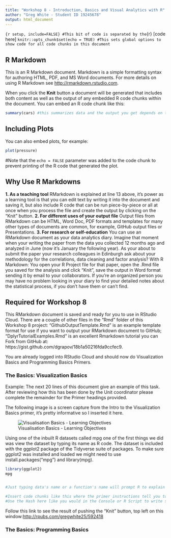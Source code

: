 ---
title: "Workshop 8 - Introduction, Basics and Visual Analytics with R"
author: "Greg White - Student ID 19245678"
output: html_document
---

```{r setup, include=FALSE} #This bit of code is separated by the ```{r} [code here] ```
knitr::opts_chunk$set(echo = TRUE) #This sets global options to show code for all code chunks in this document
```

## R Markdown

This is an R Markdown document. Markdown is a simple formatting syntax for authoring HTML, PDF, and MS Word documents. For more details on using R Markdown see <http://rmarkdown.rstudio.com>.

When you click the **Knit** button a document will be generated that includes both content as well as the output of any embedded R code chunks within the document. You can embed an R code chunk like this:

```{r cars}
summary(cars) #this summarizes data and the output you get depends on the class of the input. Cars is a dataframe.
```

## Including Plots

You can also embed plots, for example:

```{r pressure, echo=FALSE}
plot(pressure)
```

#Note that the `echo = FALSE` parameter was added to the code chunk to prevent printing of the R code that generated the plot.

## Why Use R Markdowns

**1. As a teaching tool**
RMarkdown is explained at line 13 above, it's power as a learning tool is that you can edit text by writing it into the document and saving it, but also include R code that can be run piece-by-piece or all at once when you process the file and create the output by clicking on the "Knit" button.
**2. For different uses of your output file**
Output files from RMarkdown can be HTML, Word Doc, PDF formats and templates for many other types of documents are common, for example, GitHub output files or Presentations.
**3. For research or self-education**
You can use an RMarkdown document as your data analytics diary. Imagine that moment when your writing the paper from the data you collected 12 months ago and analyzed in June (now it's January the following year). As your about to submit the paper your research colleagues in Edinburgh ask about your methodology for the correlations, data cleaning and factor analysis? With R Markdown: You open your R Project file for that paper, open the .Rmd file you saved for the analysis and click "Knit", save the output in Word format sending it by email to your collaborators. If you're an organized person you may have no problem looking in your diary to find your detailed notes about the statistical process, if you don't have them or can't find.


## Required for Workshop 8

This RMarkdown document is saved and ready for you to use in RStudio Cloud. There are a couple of other files in the "Rmd" folder of this Workshop 8 project: "GithubOutputTemplate.Rmd" is an example template format for use if you want to output your RMarkdown document to GitHub; "DplyrTutorialExamples.Rmd" is an excellent Rmarkdown tutorial you can Fork from GitHub at: https://gist.github.com/dgrapov/18b1a50216fda9ccfec9.

You are already logged into RStudio Cloud and should now do Visualization Basics and Programming Basics Primers.


### The Basics: Visualization Basics

<!--Use this heading to record notes and code chunks while you run through doing the primer, Programming Basics-->

<!--You are required to submit this RMarkdown file showing your own notebook recordings of progress through the Primer activities of RStudio Cloud. The heading above is the name of the first primer **Visualisation Basics** and you should now open this primer at the link below in a new internet browser page because this will allow you to edit this RMarkdown document and save it as you progress.-->

Example: The next 20 lines of this document give an example of this task. After reviewing how this has been done by the Unit coordinator please complete the remainder for the Primer headings provided.

<!--Insert text comments like this: Using this format allows you to write whatever text you want that will not appear when you Knit the RMarkdown document to get your output (have a look after you have Knitted the document ... you can't see this text-->

The following image is a screen capture from the Intro to the Visualization Basics primer, it's pretty informative so I inserted it here.

![Visualisation Basics - Learning Objectives](VisualizationBasics.png)

Using one of the inbuilt R datasets called mpg one of the first things we did was view the dataset by typing its name as R code. The dataset is included with the ggplot2 package of the Tidyverse suite of packages. To make sure ggplot2 was installed and loaded we might need to use install.packages("mpg") and library(mpg).

```{r}
library(ggplot2)
mpg


#Just typing data's name or a function's name will prompt R to explain it to you.

#Insert code chunks like this where the primer instructions tell you to write and run code
#Use the Hash here like you would in the Console or R Script to write something
```

Follow this link to see the result of pushing the "Knit" button, top left on this window:[http://rpubs.com/gregwhite25/592418](http://rpubs.com/gregwhite25/592418)


<!--You need to continue your report for Programming Basics here ...-->


### The Basics: Programming Basics



<!--You need to continue your report for Programming Basics here ...-->





